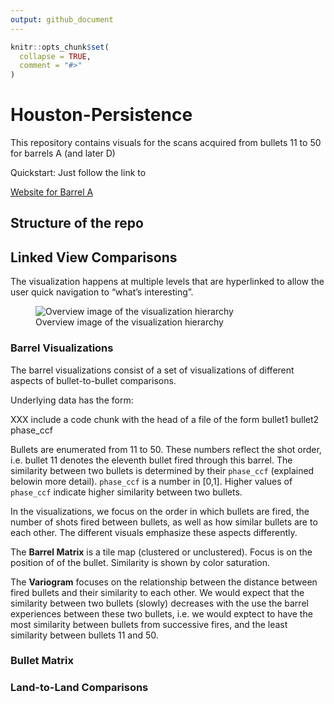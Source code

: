 ```yaml
---
output: github_document
---
```


<!-- README.md is generated from README.Rmd. Please edit that file -->

```r
knitr::opts_chunk$set(
  collapse = TRUE,
  comment = "#>"
)
```

# Houston-Persistence 

<!-- badges: start -->
<!-- badges: end -->

This repository contains visuals for the scans acquired from bullets 11 to 50 for barrels A (and later D)

Quickstart: Just follow the link to

[Website for Barrel
A](https://heike.github.io/Houston-Persistence/docs/matrix-comparisons/matrix_A.html)

<!--[Website for Barrel
D](https://heike.github.io/Houston-Persistence/docs/matrix-comparisons/matrix_D.html)-->

## Structure of the repo



## Linked View Comparisons

The visualization happens at multiple levels that are hyperlinked to allow the user quick navigation to "what's interesting".

![Overview image of the visualization hierarchy](overview.png)


### Barrel Visualizations

The barrel visualizations consist of a set of visualizations of different aspects of bullet-to-bullet comparisons.

Underlying data has the form:

XXX include a code chunk with the head of a file of the form bullet1 bullet2 phase_ccf

Bullets are enumerated from 11 to 50. These numbers reflect the shot order, i.e. bullet 11 denotes the eleventh bullet fired through this barrel. 
The similarity between two bullets is determined by their `phase_ccf` (explained belowin more detail). `phase_ccf` is a number in [0,1]. Higher values of `phase_ccf` indicate higher similarity between two bullets.  

In the visualizations, we focus on the order in which bullets are fired, the number of shots fired between bullets, as well as how similar bullets are to each other. The different visuals emphasize  these aspects differently.

The **Barrel Matrix** is a  tile map (clustered or unclustered).  Focus is on the position of of the bullet. Similarity is shown by color saturation.

The **Variogram** focuses on the relationship between the distance between fired bullets and their similarity to each other. We would expect that the similarity between two bullets (slowly) decreases with the use the barrel experiences between these two bullets, i.e. we would exptect to have the most similarity between bullets from successive fires, and the least similarity between bullets 11 and 50. 

### Bullet Matrix

### Land-to-Land Comparisons


